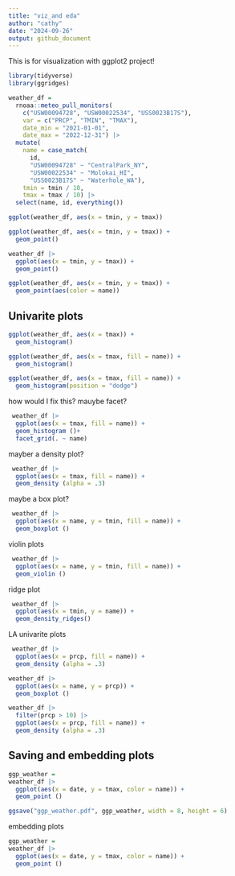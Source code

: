 ```yaml
---
title: "viz_and eda"
author: "cathy"
date: "2024-09-26"
output: github_document
---
```


This is for visualization with ggplot2 project!

```r
library(tidyverse)
library(ggridges)
```

```r
weather_df = 
  rnoaa::meteo_pull_monitors(
    c("USW00094728", "USW00022534", "USS0023B17S"),
    var = c("PRCP", "TMIN", "TMAX"), 
    date_min = "2021-01-01",
    date_max = "2022-12-31") |>
  mutate(
    name = case_match(
      id, 
      "USW00094728" ~ "CentralPark_NY", 
      "USW00022534" ~ "Molokai_HI",
      "USS0023B17S" ~ "Waterhole_WA"),
    tmin = tmin / 10,
    tmax = tmax / 10) |>
  select(name, id, everything())
```


```r
ggplot(weather_df, aes(x = tmin, y = tmax))
```

```r
ggplot(weather_df, aes(x = tmin, y = tmax)) + 
  geom_point()
```

```r
weather_df |>
  ggplot(aes(x = tmin, y = tmax)) + 
  geom_point()
```

```r
ggplot(weather_df, aes(x = tmin, y = tmax)) + 
  geom_point(aes(color = name))
```



## Univarite plots

```r
ggplot(weather_df, aes(x = tmax)) + 
  geom_histogram()
```

```r
ggplot(weather_df, aes(x = tmax, fill = name)) + 
  geom_histogram()
```

```r
ggplot(weather_df, aes(x = tmax, fill = name)) + 
  geom_histogram(position = "dodge")
```

how would I fix this? mauybe facet?

```r
 weather_df |>
  ggplot(aes(x = tmax, fill = name)) + 
  geom_histogram ()+
  facet_grid(. ~ name)
```

mayber a density plot?
```r
 weather_df |>
  ggplot(aes(x = tmax, fill = name)) + 
  geom_density (alpha = .3)
```

maybe a box plot?
```r
 weather_df |>
  ggplot(aes(x = name, y = tmin, fill = name)) + 
  geom_boxplot ()
```

violin plots
```r
 weather_df |>
  ggplot(aes(x = name, y = tmin, fill = name)) + 
  geom_violin ()
```

ridge plot
```r
 weather_df |>
  ggplot(aes(x = tmin, y = name)) + 
  geom_density_ridges()
```


LA univarite plots

```r
 weather_df |>
  ggplot(aes(x = prcp, fill = name)) + 
  geom_density (alpha = .3)

weather_df |>
  ggplot(aes(x = name, y = prcp)) + 
  geom_boxplot ()

weather_df |>
  filter(prcp > 10) |>
  ggplot(aes(x = prcp, fill = name)) + 
  geom_density (alpha = .3)

```

## Saving and embedding plots

```r
ggp_weather = 
weather_df |>
  ggplot(aes(x = date, y = tmax, color = name)) + 
  geom_point ()

ggsave("ggp_weather.pdf", ggp_weather, width = 8, height = 6)
```

embedding plots

```r
ggp_weather = 
weather_df |>
  ggplot(aes(x = date, y = tmax, color = name)) + 
  geom_point ()

```




